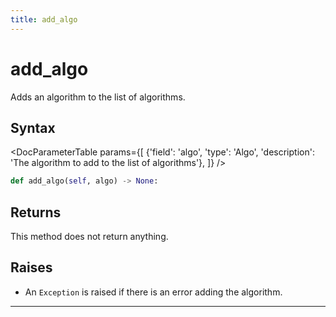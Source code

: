 ```yaml
---
title: add_algo
---
```


# add_algo

Adds an algorithm to the list of algorithms.

## Syntax

<DocParameterTable params={[
    {'field': 'algo', 'type': 'Algo', 'description': 'The algorithm to add to the list of algorithms'},
]} />

```python
def add_algo(self, algo) -> None:
```

## Returns

This method does not return anything.

## Raises
- An `Exception` is raised if there is an error adding the algorithm.
---
